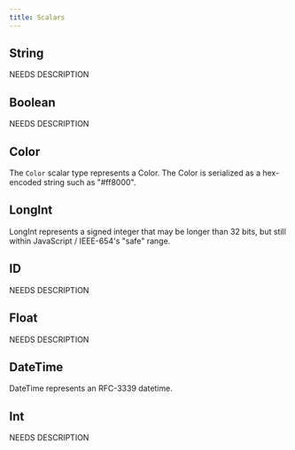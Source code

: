 ```yaml
---
title: Scalars
---
```


<a name="string"></a>

## String

NEEDS DESCRIPTION

<a name="boolean"></a>

## Boolean

NEEDS DESCRIPTION

<a name="color"></a>

## Color

The `Color` scalar type represents a Color. The Color is serialized as a hex-encoded string such as "#ff8000".

<a name="longint"></a>

## LongInt

LongInt represents a signed integer that may be longer than 32 bits, but still within JavaScript / IEEE-654's "safe" range.

<a name="id"></a>

## ID

NEEDS DESCRIPTION

<a name="float"></a>

## Float

NEEDS DESCRIPTION

<a name="datetime"></a>

## DateTime

DateTime represents an RFC-3339 datetime.

<a name="int"></a>

## Int

NEEDS DESCRIPTION